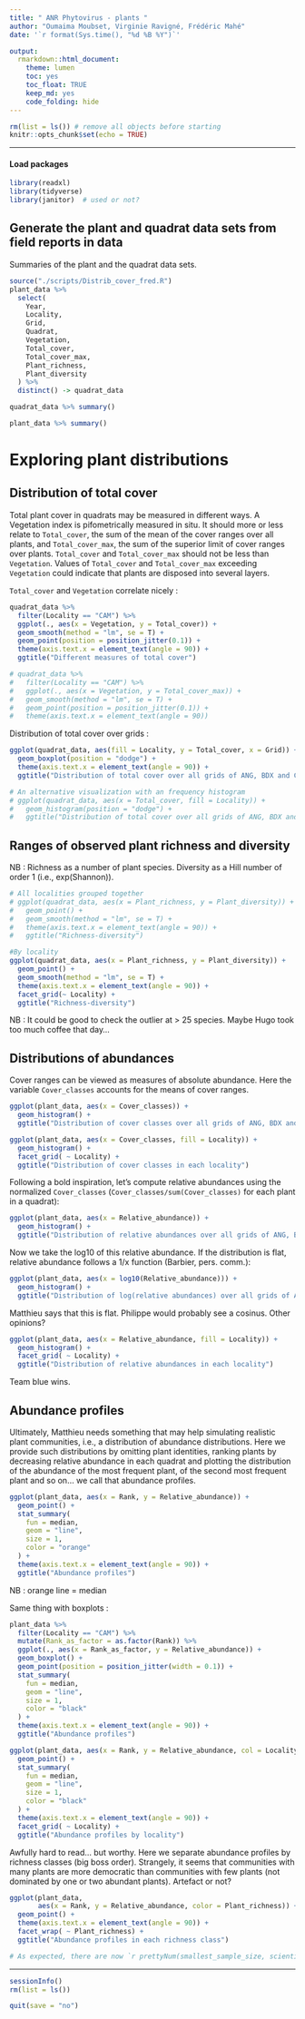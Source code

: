 ```yaml
---
title: " ANR Phytovirus - plants "
author: "Oumaima Moubset, Virginie Ravigné, Frédéric Mahé"
date: '`r format(Sys.time(), "%d %B %Y")`'

output:
  rmarkdown::html_document:
    theme: lumen
    toc: yes
    toc_float: TRUE
    keep_md: yes
    code_folding: hide
---
```


```r
rm(list = ls()) # remove all objects before starting
knitr::opts_chunk$set(echo = TRUE)
```

------------------------------------------------------------------------

#### Load packages

```r
library(readxl)
library(tidyverse)
library(janitor)  # used or not?
```

## Generate the plant and quadrat data sets from field reports in data

Summaries of the plant and the quadrat data sets.

```r
source("./scripts/Distrib_cover_fred.R")
plant_data %>%
  select(
    Year,
    Locality,
    Grid,
    Quadrat,
    Vegetation,
    Total_cover,
    Total_cover_max,
    Plant_richness,
    Plant_diversity
  ) %>% 
  distinct() -> quadrat_data

quadrat_data %>% summary()

plant_data %>% summary()
```


# Exploring plant distributions

## Distribution of total cover

Total plant cover in quadrats may be measured in different ways. A
Vegetation index is pifometrically measured in situ. It should more or
less relate to `Total_cover`, the sum of the mean of the cover ranges
over all plants, and `Total_cover_max`, the sum of the superior limit
of cover ranges over plants. `Total_cover` and `Total_cover_max`
should not be less than `Vegetation`. Values of `Total_cover` and
`Total_cover_max` exceeding `Vegetation` could indicate that plants
are disposed into several layers.

`Total_cover` and `Vegetation` correlate nicely :

```r
quadrat_data %>%
  filter(Locality == "CAM") %>%
  ggplot(., aes(x = Vegetation, y = Total_cover)) +
  geom_smooth(method = "lm", se = T) +
  geom_point(position = position_jitter(0.1)) +
  theme(axis.text.x = element_text(angle = 90)) +
  ggtitle("Different measures of total cover")

# quadrat_data %>%
#   filter(Locality == "CAM") %>%
#   ggplot(., aes(x = Vegetation, y = Total_cover_max)) +
#   geom_smooth(method = "lm", se = T) +
#   geom_point(position = position_jitter(0.1)) +
#   theme(axis.text.x = element_text(angle = 90)) 
```

Distribution of total cover over grids :

```r
ggplot(quadrat_data, aes(fill = Locality, y = Total_cover, x = Grid)) +
  geom_boxplot(position = "dodge") +
  theme(axis.text.x = element_text(angle = 90)) +
  ggtitle("Distribution of total cover over all grids of ANG, BDX and CAM")

# An alternative visualization with an frequency histogram 
# ggplot(quadrat_data, aes(x = Total_cover, fill = Locality)) +
#   geom_histogram(position = "dodge") +
#   ggtitle("Distribution of total cover over all grids of ANG, BDX and CAM")
```


## Ranges of observed plant richness and diversity

NB : Richness as a number of plant species. Diversity as a Hill number
of order 1 (i.e., exp(Shannon)).

```r
# All localities grouped together
# ggplot(quadrat_data, aes(x = Plant_richness, y = Plant_diversity)) +
#   geom_point() +
#   geom_smooth(method = "lm", se = T) +
#   theme(axis.text.x = element_text(angle = 90)) +
#   ggtitle("Richness-diversity")

#By locality
ggplot(quadrat_data, aes(x = Plant_richness, y = Plant_diversity)) +
  geom_point() +
  geom_smooth(method = "lm", se = T) +
  theme(axis.text.x = element_text(angle = 90)) +
  facet_grid(~ Locality) +
  ggtitle("Richness-diversity")
```

NB : It could be good to check the outlier at > 25 species. Maybe Hugo
took too much coffee that day...


## Distributions of abundances

Cover ranges can be viewed as measures of absolute abundance. Here the
variable `Cover_classes` accounts for the means of cover ranges.

```r
ggplot(plant_data, aes(x = Cover_classes)) +
  geom_histogram() +
  ggtitle("Distribution of cover classes over all grids of ANG, BDX and CAM")

ggplot(plant_data, aes(x = Cover_classes, fill = Locality)) +
  geom_histogram() +
  facet_grid( ~ Locality) +
  ggtitle("Distribution of cover classes in each locality")
```

Following a bold inspiration, let's compute relative abundances using
the normalized `Cover_classes` (`Cover_classes/sum(Cover_classes)` for
each plant in a quadrat):

```r
ggplot(plant_data, aes(x = Relative_abundance)) +
  geom_histogram() +
  ggtitle("Distribution of relative abundances over all grids of ANG, BDX and CAM")
```

Now we take the log10 of this relative abundance. If the distribution
is flat, relative abundance follows a 1/x function (Barbier,
pers. comm.):

```r
ggplot(plant_data, aes(x = log10(Relative_abundance))) +
  geom_histogram() +
  ggtitle("Distribution of log(relative abundances) over all grids of ANG, BDX and CAM")
```

Matthieu says that this is flat. Philippe would probably see a
cosinus. Other opinions?

```r
ggplot(plant_data, aes(x = Relative_abundance, fill = Locality)) +
  geom_histogram() +
  facet_grid( ~ Locality) +
  ggtitle("Distribution of relative abundances in each locality")
```

Team blue wins.

## Abundance profiles

Ultimately, Matthieu needs something that may help simulating
realistic plant communities, i.e., a distribution of abundance
distributions. Here we provide such distributions by omitting plant
identities, ranking plants by decreasing relative abundance in each
quadrat and plotting the distribution of the abundance of the most
frequent plant, of the second most frequent plant and so on... we call
that abundance profiles.
 
```r
ggplot(plant_data, aes(x = Rank, y = Relative_abundance)) +
  geom_point() +
  stat_summary(
    fun = median,
    geom = "line",
    size = 1,
    color = "orange"
  ) +
  theme(axis.text.x = element_text(angle = 90)) +
  ggtitle("Abundance profiles")
```

NB : orange line = median

Same thing with boxplots :

```r
plant_data %>%
  filter(Locality == "CAM") %>%
  mutate(Rank_as_factor = as.factor(Rank)) %>%
  ggplot(., aes(x = Rank_as_factor, y = Relative_abundance)) +
  geom_boxplot() +
  geom_point(position = position_jitter(width = 0.1)) +
  stat_summary(
    fun = median,
    geom = "line",
    size = 1,
    color = "black"
  ) +
  theme(axis.text.x = element_text(angle = 90)) +
  ggtitle("Abundance profiles")
```

```r
ggplot(plant_data, aes(x = Rank, y = Relative_abundance, col = Locality)) +
  geom_point() +
  stat_summary(
    fun = median,
    geom = "line",
    size = 1,
    color = "black"
  ) +
  theme(axis.text.x = element_text(angle = 90)) +
  facet_grid( ~ Locality) +
  ggtitle("Abundance profiles by locality")
```

Awfully hard to read... but worthy. Here we separate abundance
profiles by richness classes (big boss order). Strangely, it seems
that communities with many plants are more democratic than communities
with few plants (not dominated by one or two abundant
plants). Artefact or not?

```r
ggplot(plant_data,
       aes(x = Rank, y = Relative_abundance, color = Plant_richness)) +
  geom_point() +
  theme(axis.text.x = element_text(angle = 90)) +
  facet_wrap( ~ Plant_richness) +
  ggtitle("Abundance profiles in each richness class")

```

```r
# As expected, there are now `r prettyNum(smallest_sample_size, scientific=FALSE, big.mark=",")` reads in all samples.
```

------------------------------------------------------------------------

```r
sessionInfo()
rm(list = ls())
```

```r
quit(save = "no")
```
